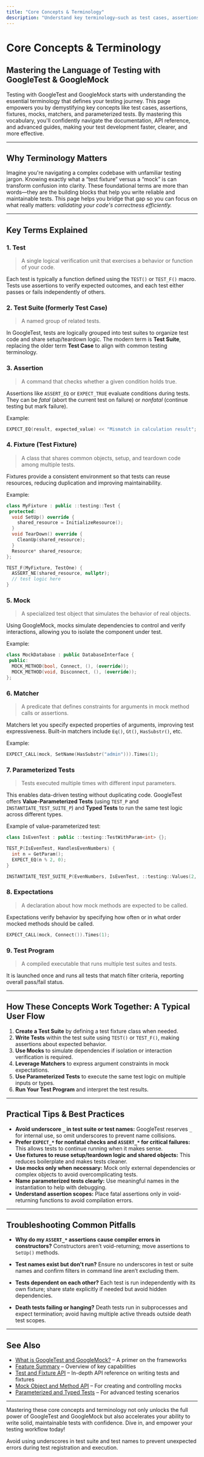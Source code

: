 ```yaml
---
title: "Core Concepts & Terminology"
description: "Understand key terminology—such as test cases, assertions, fixtures, mocks, matchers, and parameterized tests—and how they underpin writing simple and robust tests. Mastering this vocabulary equips you to navigate both documentation and API usage effectively."
---
```


# Core Concepts & Terminology

## Mastering the Language of Testing with GoogleTest & GoogleMock

Testing with GoogleTest and GoogleMock starts with understanding the essential terminology that defines your testing journey. This page empowers you by demystifying key concepts like test cases, assertions, fixtures, mocks, matchers, and parameterized tests. By mastering this vocabulary, you'll confidently navigate the documentation, API reference, and advanced guides, making your test development faster, clearer, and more effective.

---

## Why Terminology Matters

Imagine you're navigating a complex codebase with unfamiliar testing jargon. Knowing exactly what a “test fixture” versus a “mock” is can transform confusion into clarity. These foundational terms are more than words—they are the building blocks that help you write reliable and maintainable tests. This page helps you bridge that gap so you can focus on what really matters: *validating your code's correctness efficiently.*

---

## Key Terms Explained

### 1. Test
>A single logical verification unit that exercises a behavior or function of your code.

Each test is typically a function defined using the `TEST()` or `TEST_F()` macro. Tests use assertions to verify expected outcomes, and each test either passes or fails independently of others.

### 2. Test Suite (formerly Test Case)
>A named group of related tests.

In GoogleTest, tests are logically grouped into test suites to organize test code and share setup/teardown logic. The modern term is **Test Suite**, replacing the older term **Test Case** to align with common testing terminology.

### 3. Assertion
>A command that checks whether a given condition holds true.

Assertions like `ASSERT_EQ` or `EXPECT_TRUE` evaluate conditions during tests. They can be *fatal* (abort the current test on failure) or *nonfatal* (continue testing but mark failure).

Example:
```cpp
EXPECT_EQ(result, expected_value) << "Mismatch in calculation result";
```

### 4. Fixture (Test Fixture)
>A class that shares common objects, setup, and teardown code among multiple tests.

Fixtures provide a consistent environment so that tests can reuse resources, reducing duplication and improving maintainability.

Example: 
```cpp
class MyFixture : public ::testing::Test {
 protected:
  void SetUp() override {
    shared_resource = InitializeResource();
  }
  void TearDown() override {
    CleanUp(shared_resource);
  }
  Resource* shared_resource;
};

TEST_F(MyFixture, TestOne) {
  ASSERT_NE(shared_resource, nullptr);
  // test logic here
}
```

### 5. Mock
>A specialized test object that simulates the behavior of real objects.

Using GoogleMock, mocks simulate dependencies to control and verify interactions, allowing you to isolate the component under test.

Example:
```cpp
class MockDatabase : public DatabaseInterface {
 public:
  MOCK_METHOD(bool, Connect, (), (override));
  MOCK_METHOD(void, Disconnect, (), (override));
};
```

### 6. Matcher
>A predicate that defines constraints for arguments in mock method calls or assertions.

Matchers let you specify expected properties of arguments, improving test expressiveness. Built-in matchers include `Eq()`, `Gt()`, `HasSubstr()`, etc.

Example:
```cpp
EXPECT_CALL(mock, SetName(HasSubstr("admin"))).Times(1);
```

### 7. Parameterized Tests
>Tests executed multiple times with different input parameters.

This enables data-driven testing without duplicating code. GoogleTest offers **Value-Parameterized Tests** (using `TEST_P` and `INSTANTIATE_TEST_SUITE_P`) and **Typed Tests** to run the same test logic across different types.

Example of value-parameterized test:
```cpp
class IsEvenTest : public ::testing::TestWithParam<int> {};

TEST_P(IsEvenTest, HandlesEvenNumbers) {
  int n = GetParam();
  EXPECT_EQ(n % 2, 0);
}

INSTANTIATE_TEST_SUITE_P(EvenNumbers, IsEvenTest, ::testing::Values(2, 4, 6, 8));
```

### 8. Expectations
>A declaration about how mock methods are expected to be called.

Expectations verify behavior by specifying how often or in what order mocked methods should be called.

```cpp
EXPECT_CALL(mock, Connect()).Times(1);
```

### 9. Test Program
>A compiled executable that runs multiple test suites and tests.

It is launched once and runs all tests that match filter criteria, reporting overall pass/fail status.

---

## How These Concepts Work Together: A Typical User Flow

1. **Create a Test Suite** by defining a test fixture class when needed.
2. **Write Tests** within the test suite using `TEST()` or `TEST_F()`, making assertions about expected behavior.
3. **Use Mocks** to simulate dependencies if isolation or interaction verification is required.
4. **Leverage Matchers** to express argument constraints in mock expectations.
5. **Use Parameterized Tests** to execute the same test logic on multiple inputs or types.
6. **Run Your Test Program** and interpret the test results.

---

## Practical Tips & Best Practices

- **Avoid underscore `_` in test suite or test names:** GoogleTest reserves `_` for internal use, so omit underscores to prevent name collisions.
- **Prefer `EXPECT_*` for nonfatal checks and `ASSERT_*` for critical failures:** This allows tests to continue running when it makes sense.
- **Use fixtures to reuse setup/teardown logic and shared objects:** This reduces boilerplate and makes tests cleaner.
- **Use mocks only when necessary:** Mock only external dependencies or complex objects to avoid overcomplicating tests.
- **Name parameterized tests clearly:** Use meaningful names in the instantiation to help with debugging.
- **Understand assertion scopes:** Place fatal assertions only in void-returning functions to avoid compilation errors.

---

## Troubleshooting Common Pitfalls

- **Why do my `ASSERT_*` assertions cause compiler errors in constructors?**
  Constructors aren’t void-returning; move assertions to `SetUp()` methods.

- **Test names exist but don't run?**
  Ensure no underscores in test or suite names and confirm filters in command line aren’t excluding them.

- **Tests dependent on each other?**
  Each test is run independently with its own fixture; share state explicitly if needed but avoid hidden dependencies.

- **Death tests failing or hanging?**
  Death tests run in subprocesses and expect termination; avoid having multiple active threads outside death test scopes.

---

## See Also

- [What is GoogleTest and GoogleMock?](/overview/intro-product-basics/welcome-googletest) – A primer on the frameworks
- [Feature Summary](/overview/feature-highlights-scenarios/feature-summary) – Overview of key capabilities
- [Test and Fixture API](/api-reference/gtest-api/test-and-fixture-api) – In-depth API reference on writing tests and fixtures
- [Mock Object and Method API](/api-reference/gmock-api/mock-object-api) – For creating and controlling mocks
- [Parameterized and Typed Tests](/guides/advanced-testing-patterns/parameterized-and-typed-tests) – For advanced testing scenarios

---

Mastering these core concepts and terminology not only unlocks the full power of GoogleTest and GoogleMock but also accelerates your ability to write solid, maintainable tests with confidence. Dive in, and empower your testing workflow today!


<Callout title="Tip">Avoid using underscores in test suite and test names to prevent unexpected errors during test registration and execution.</Callout>